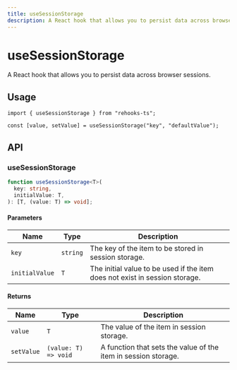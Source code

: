 ```yaml
---
title: useSessionStorage
description: A React hook that allows you to persist data across browser sessions.
---
```


# useSessionStorage

A React hook that allows you to persist data across browser sessions.

## Usage

```tsx
import { useSessionStorage } from "rehooks-ts";

const [value, setValue] = useSessionStorage("key", "defaultValue");
```

## API

### useSessionStorage

```ts
function useSessionStorage<T>(
  key: string,
  initialValue: T,
): [T, (value: T) => void];
```

#### Parameters

| Name           | Type     | Description                                                                 |
| -------------- | -------- | --------------------------------------------------------------------------- |
| `key`          | `string` | The key of the item to be stored in session storage.                        |
| `initialValue` | `T`      | The initial value to be used if the item does not exist in session storage. |

#### Returns

| Name       | Type                 | Description                                                    |
| ---------- | -------------------- | -------------------------------------------------------------- |
| `value`    | `T`                  | The value of the item in session storage.                      |
| `setValue` | `(value: T) => void` | A function that sets the value of the item in session storage. |
